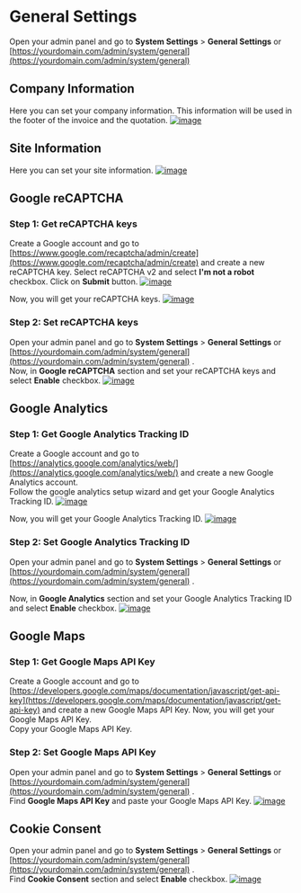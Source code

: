 # General Settings

Open your admin panel and go to **System Settings** > **General Settings** or [https://yourdomain.com/admin/system/general](https://yourdomain.com/admin/system/general)

## Company Information
Here you can set your company information. This information will be used in the footer of the invoice and the quotation.
[![image](https://www.linkpicture.com/q/Screenshot-from-2023-03-05-14-05-38.png)](https://www.linkpicture.com/view.php?img=LPic64044e3a0cd86954643483)

## Site Information
Here you can set your site information.
[![image](https://www.linkpicture.com/q/Screenshot-from-2023-03-13-06-11-26.png)](https://www.linkpicture.com/view.php?img=LPic640e6a36dcf351401447368)

## Google reCAPTCHA

### Step 1: Get reCAPTCHA keys
Create a Google account and go to [https://www.google.com/recaptcha/admin/create](https://www.google.com/recaptcha/admin/create) and create a new reCAPTCHA key.
Select reCAPTCHA v2 and select **I'm not a robot** checkbox.
Click on **Submit** button.
[![image](https://www.linkpicture.com/q/Screenshot-from-2023-03-05-14-05-40_1.png)](https://www.linkpicture.com/view.php?img=LPic64044ff9d662a1021985722)

Now, you will get your reCAPTCHA keys.
[![image](https://www.linkpicture.com/q/Screenshot-from-2023-03-05-14-05-41_1.png)](https://www.linkpicture.com/view.php?img=LPic640450829e18e2037257678)

### Step 2: Set reCAPTCHA keys
Open your admin panel and go to **System Settings** > **General Settings** or [https://yourdomain.com/admin/system/general](https://yourdomain.com/admin/system/general) . <br/>
Now, in **Google reCAPTCHA** section and set your reCAPTCHA keys and select **Enable** checkbox.
[![image](https://www.linkpicture.com/q/Screenshot-from-2023-03-05-14-05-42.png)](https://www.linkpicture.com/view.php?img=LPic640450c6686cb181608287)

## Google Analytics

### Step 1: Get Google Analytics Tracking ID
Create a Google account and go to [https://analytics.google.com/analytics/web/](https://analytics.google.com/analytics/web/) and create a new Google Analytics account. <br/>
Follow the google analytics setup wizard and get your Google Analytics Tracking ID.
[![image](https://www.linkpicture.com/q/Screenshot-from-2023-03-05-14-25-56.png)](https://www.linkpicture.com/view.php?img=LPic64045221962711167739743)

Now, you will get your Google Analytics Tracking ID.
[![image](https://www.linkpicture.com/q/Screenshot-from-2023-03-05-14-05-43_1.png)](https://www.linkpicture.com/view.php?img=LPic640451e08d3811218502506)

### Step 2: Set Google Analytics Tracking ID

Open your admin panel and go to **System Settings** > **General Settings** or [https://yourdomain.com/admin/system/general](https://yourdomain.com/admin/system/general) . <br/>

Now, in **Google Analytics** section and set your Google Analytics Tracking ID and select **Enable** checkbox.
[![image](https://www.linkpicture.com/q/Screenshot-from-2023-03-05-14-25-57.png)](https://www.linkpicture.com/view.php?img=LPic6404527472ecd333066154)

## Google Maps

### Step 1: Get Google Maps API Key
Create a Google account and go to [https://developers.google.com/maps/documentation/javascript/get-api-key](https://developers.google.com/maps/documentation/javascript/get-api-key) and create a new Google Maps API Key.
Now, you will get your Google Maps API Key. <br/>
Copy your Google Maps API Key. <br/>

### Step 2: Set Google Maps API Key
Open your admin panel and go to **System Settings** > **General Settings** or [https://yourdomain.com/admin/system/general](https://yourdomain.com/admin/system/general) . <br/>
Find **Google Maps API Key** and paste your Google Maps API Key.
[![image](https://www.linkpicture.com/q/Screenshot-from-2023-03-05-14-25-58.png)](https://www.linkpicture.com/view.php?img=LPic640453c35700d833629729)

## Cookie Consent
Open your admin panel and go to **System Settings** > **General Settings** or [https://yourdomain.com/admin/system/general](https://yourdomain.com/admin/system/general) . <br/>
Find **Cookie Consent** section and select **Enable** checkbox.
[![image](https://www.linkpicture.com/q/Screenshot-from-2023-03-05-14-25-59.png)](https://www.linkpicture.com/view.php?img=LPic640454009c7661280798283)
